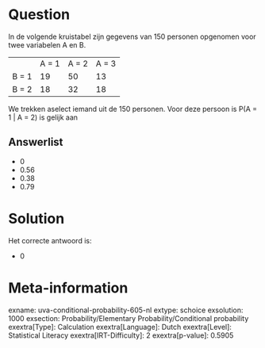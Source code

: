 Question
========

In de volgende kruistabel zijn gegevens van 150 personen opgenomen voor
twee variabelen A en B.

  ------- ------- ------- -------
          A = 1   A = 2   A = 3
  B = 1   19      50      13
  B = 2   18      32      18
  ------- ------- ------- -------

We trekken aselect iemand uit de 150 personen. Voor deze persoon is P(A
= 1 \| A = 2) is gelijk aan

Answerlist
----------

* 0
* 0.56
* 0.38
* 0.79

Solution
========

Het correcte antwoord is: 

* 0

Meta-information
================
exname: uva-conditional-probability-605-nl
extype: schoice
exsolution: 1000
exsection: Probability/Elementary Probability/Conditional probability
exextra[Type]: Calculation
exextra[Language]: Dutch
exextra[Level]: Statistical Literacy
exextra[IRT-Difficulty]: 2
exextra[p-value]: 0.5905
